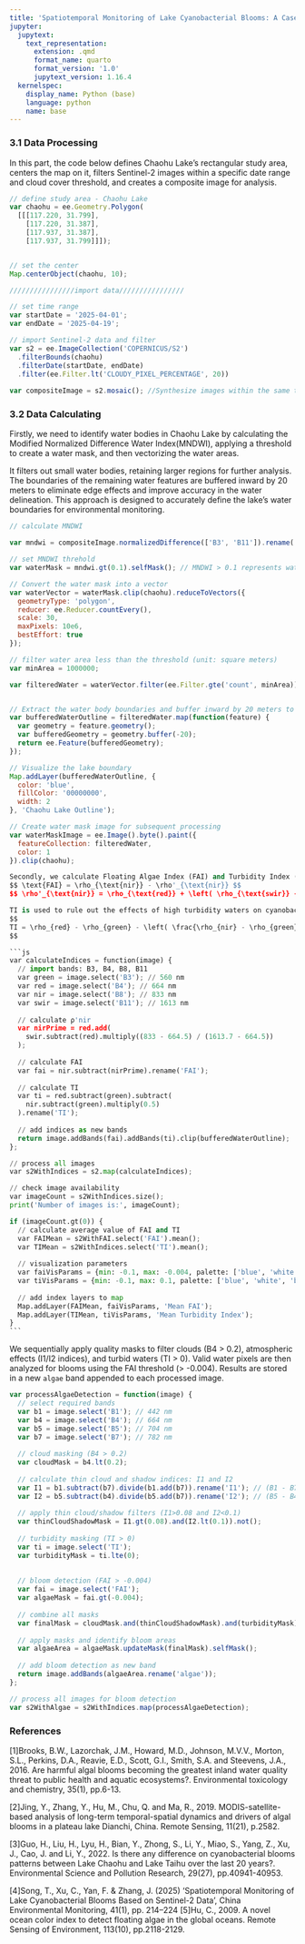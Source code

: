 ---
title: 'Spatiotemporal Monitoring of Lake Cyanobacterial Blooms: A Case Study of Chaohu Lake'
jupyter:
  jupytext:
    text_representation:
      extension: .qmd
      format_name: quarto
      format_version: '1.0'
      jupytext_version: 1.16.4
  kernelspec:
    display_name: Python (base)
    language: python
    name: base
---

### 3.1 Data Processing

In this part, the code below defines Chaohu Lake's rectangular study area, centers the map on it, filters Sentinel-2 images within a specific date range and cloud cover threshold, and creates a composite image for analysis.

```js
// define study area - Chaohu Lake
var chaohu = ee.Geometry.Polygon(
  [[[117.220, 31.799],
    [117.220, 31.387],
    [117.937, 31.387],
    [117.937, 31.799]]]);


// set the center
Map.centerObject(chaohu, 10);

////////////////import data////////////////

// set time range
var startDate = '2025-04-01';
var endDate = '2025-04-19';

// import Sentinel-2 data and filter
var s2 = ee.ImageCollection('COPERNICUS/S2')
  .filterBounds(chaohu)
  .filterDate(startDate, endDate)
  .filter(ee.Filter.lt('CLOUDY_PIXEL_PERCENTAGE', 20))
  
var compositeImage = s2.mosaic(); //Synthesize images within the same time period
```

### 3.2 Data Calculating
Firstly, we need to identify water bodies in Chaohu Lake by calculating the Modified Normalized Difference Water Index(MNDWI), applying a threshold to create a water mask, and then vectorizing the water areas. 

It filters out small water bodies, retaining larger regions for further analysis. The boundaries of the remaining water features are buffered inward by 20 meters to eliminate edge effects and improve accuracy in the water delineation. 
This approach is designed to accurately define the lake's water boundaries for environmental monitoring.

```js
// calculate MNDWI

var mndwi = compositeImage.normalizedDifference(['B3', 'B11']).rename('MNDWI');

// set MNDWI threhold
var waterMask = mndwi.gt(0.1).selfMask(); // MNDWI > 0.1 represents water

// Convert the water mask into a vector
var waterVector = waterMask.clip(chaohu).reduceToVectors({
  geometryType: 'polygon',
  reducer: ee.Reducer.countEvery(),
  scale: 30,
  maxPixels: 10e6, 
  bestEffort: true   
});

// filter water area less than the threshold (unit: square meters)
var minArea = 1000000; 

var filteredWater = waterVector.filter(ee.Filter.gte('count', minArea)); 


// Extract the water body boundaries and buffer inward by 20 meters to remove the influence of the water-land interface
var bufferedWaterOutline = filteredWater.map(function(feature) {
  var geometry = feature.geometry();
  var bufferedGeometry = geometry.buffer(-20); 
  return ee.Feature(bufferedGeometry);
});

// Visualize the lake boundary
Map.addLayer(bufferedWaterOutline, {
  color: 'blue',        
  fillColor: '00000000',
  width: 2
}, 'Chaohu Lake Outline');

// Create water mask image for subsequent processing
var waterMaskImage = ee.Image().byte().paint({
  featureCollection: filteredWater,
  color: 1
}).clip(chaohu);
```

```{python}
Secondly, we calculate Floating Algae Index (FAI) and Turbidity Index (TI). FAI is used to identify cyanobacterial blooms. The formulas are as follow:
$$ \text{FAI} = \rho_{\text{nir}} - \rho'_{\text{nir}} $$
$$ \rho'_{\text{nir}} = \rho_{\text{red}} + \left( \rho_{\text{swir}} - \rho_{\text{red}} \right) \times \frac{833 - 664.5}{1613.7 - 664.5} $$

TI is used to rule out the effects of high turbidity waters on cyanobacterial blooms. The formulas are as follow:
$$
TI = \rho_{red} - \rho_{green} - \left( \frac{\rho_{nir} - \rho_{green}}{2} \right)
$$
```

````{python}
```js
var calculateIndices = function(image) {
  // import bands: B3, B4, B8, B11
  var green = image.select('B3'); // 560 nm
  var red = image.select('B4'); // 664 nm
  var nir = image.select('B8'); // 833 nm
  var swir = image.select('B11'); // 1613 nm
  
  // calculate ρ'nir
  var nirPrime = red.add(
    swir.subtract(red).multiply((833 - 664.5) / (1613.7 - 664.5))
  );
  
  // calculate FAI
  var fai = nir.subtract(nirPrime).rename('FAI');
    
  // calculate TI
  var ti = red.subtract(green).subtract(
    nir.subtract(green).multiply(0.5)
  ).rename('TI');
  
  // add indices as new bands
  return image.addBands(fai).addBands(ti).clip(bufferedWaterOutline);
};

// process all images
var s2WithIndices = s2.map(calculateIndices);

// check image availability
var imageCount = s2WithIndices.size();
print('Number of images is:', imageCount);

if (imageCount.gt(0)) {
  // calculate average value of FAI and TI
  var FAIMean = s2WithFAI.select('FAI').mean();
  var TIMean = s2WithIndices.select('TI').mean();
    
  // visualization parameters
  var faiVisParams = {min: -0.1, max: -0.004, palette: ['blue', 'white', 'red']};
  var tiVisParams = {min: -0.1, max: 0.1, palette: ['blue', 'white', 'brown']};
  
  // add index layers to map
  Map.addLayer(FAIMean, faiVisParams, 'Mean FAI');
  Map.addLayer(TIMean, tiVisParams, 'Mean Turbidity Index');
}
```
````

We sequentially apply quality masks to filter clouds (B4 > 0.2), atmospheric effects (I1/I2 indices), and turbid waters (TI > 0). Valid water pixels are then analyzed for blooms using the FAI threshold (> -0.004). Results are stored in a new `algae` band appended to each processed image.

```js
var processAlgaeDetection = function(image) {
  // select required bands
  var b1 = image.select('B1'); // 442 nm
  var b4 = image.select('B4'); // 664 nm
  var b5 = image.select('B5'); // 704 nm
  var b7 = image.select('B7'); // 782 nm
  
  // cloud masking (B4 > 0.2)
  var cloudMask = b4.lt(0.2); 
  
  // calculate thin cloud and shadow indices: I1 and I2
  var I1 = b1.subtract(b7).divide(b1.add(b7)).rename('I1'); // (B1 - B7)/(B1 + B7)
  var I2 = b5.subtract(b4).divide(b5.add(b7)).rename('I2'); // (B5 - B4)/(B5 + B7)
  
  // apply thin cloud/shadow filters (I1>0.08 and I2<0.1)
  var thinCloudShadowMask = I1.gt(0.08).and(I2.lt(0.1)).not(); 
  
  // turbidity masking (TI > 0)
  var ti = image.select('TI');
  var turbidityMask = ti.lte(0); 
  
  
  // bloom detection (FAI > -0.004)
  var fai = image.select('FAI');
  var algaeMask = fai.gt(-0.004); 
  
  // combine all masks
  var finalMask = cloudMask.and(thinCloudShadowMask).and(turbidityMask).and(waterMaskImage);
  
  // apply masks and identify bloom areas
  var algaeArea = algaeMask.updateMask(finalMask).selfMask();
  
  // add bloom detection as new band
  return image.addBands(algaeArea.rename('algae'));
};

// process all images for bloom detection
var s2WithAlgae = s2WithIndices.map(processAlgaeDetection);

```

### References
[1]Brooks, B.W., Lazorchak, J.M., Howard, M.D., Johnson, M.V.V., Morton, S.L., Perkins, D.A., Reavie, E.D., Scott, G.I., Smith, S.A. and Steevens, J.A., 2016. Are harmful algal blooms becoming the greatest inland water quality threat to public health and aquatic ecosystems?. Environmental toxicology and chemistry, 35(1), pp.6-13.

[2]Jing, Y., Zhang, Y., Hu, M., Chu, Q. and Ma, R., 2019. MODIS-satellite-based analysis of long-term temporal-spatial dynamics and drivers of algal blooms in a plateau lake Dianchi, China. Remote Sensing, 11(21), p.2582.

[3]Guo, H., Liu, H., Lyu, H., Bian, Y., Zhong, S., Li, Y., Miao, S., Yang, Z., Xu, J., Cao, J. and Li, Y., 2022. Is there any difference on cyanobacterial blooms patterns between Lake Chaohu and Lake Taihu over the last 20 years?. Environmental Science and Pollution Research, 29(27), pp.40941-40953.

[4]Song, T., Xu, C., Yan, F. & Zhang, J. (2025) 'Spatiotemporal Monitoring of Lake Cyanobacterial Blooms Based on Sentinel-2 Data', China Environmental Monitoring, 41(1), pp. 214–224
[5]Hu, C., 2009. A novel ocean color index to detect floating algae in the global oceans. Remote Sensing of Environment, 113(10), pp.2118-2129.

